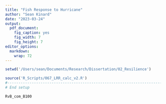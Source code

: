 ```yaml
---
title: "Fish Response to Hurricane"
author: "Sean Kinard"
date: "2023-03-24"
output: 
  pdf_document: 
    fig_caption: yes
    fig_width: 7
    fig_height: 7
editor_options: 
  markdown: 
    wrap: 72
---
```



```r

setwd('/Users/sean/Documents/Research/Dissertation/02_Resilience')

source('R_Scripts/067_LRR_calc_v2.R')
#------------------------------------------------------------------------------
# End setup
```

\newpage

```r
RvB_com_B100
```